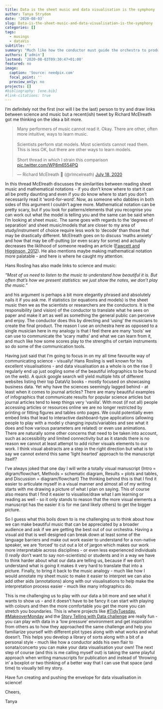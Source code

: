 ```yaml
---
title: Data is the sheet music and data visualisation is the symphony
author: Tanya Strydom
date: '2020-08-03'
slug: Data-is-the-sheet-music-and-data-visualisation-is-the-symphony
categories: []
tags:
  - musings
  - dataVis
subtitle: ''
summary: "Much like how the conductor must guide the orchestra to produce music we as scientists should think about how we can better 'guide' our data to tell a story"
authors: ['admin']
lastmod: '2020-08-03T09:30:47+01:00'
featured: no
image:
  caption: 'Source: needpix.com'
  focal_point: ''
  preview_only: no
projects: []
#bibliography: [one.bib]
#link-citations: true
---
```


I'm definitely not the first (nor will I be the last) person to try and draw links between science and music but a recent(ish) tweet by Richard McElreath got me thinking on the idea a bit more.

<blockquote class="twitter-tweet"><p lang="en" dir="ltr">Many performers of music cannot read it. Okay. There are other, often more intuitive, ways to learn music.<br><br>Scientists perform stat models. Most scientists cannot read them. This is less OK, but there are other ways to learn models.<br><br>Short thread in which I strain this comparison <a href="https://t.co/WP8m6554PQ">pic.twitter.com/WP8m6554PQ</a></p>&mdash; Richard McElreath 🦔 (@rlmcelreath) <a href="https://twitter.com/rlmcelreath/status/1284426933749653504?ref_src=twsrc%5Etfw">July 18, 2020</a></blockquote> <script async src="https://platform.twitter.com/widgets.js" charset="utf-8"></script>


In this thread McElreath discusses the similarities between reading sheet music and mathematical notations - if you don't know where to start it can all be pretty daunting and even if you do know where to start you don't necessarily read it 'word-for-word'. Now, as someone who dabbles in both sides of this argument I couldn't agree more. Mathematical notation can be pretty scary, but if you look for patterns/elements that you recognise you can work out what the model is telling you and the same can be said when I'm looking at sheet music. The same goes with regards to the 'degrees of separation' and sheet music/models that are closer to my area of study/instrument of choice require less work to 'decode' than those that may be drastically different. McElreath goes on to discuss 'maths anxiety' and how that may be off-putting (or even scary for some) and actually decreases the liklihood of someone reading an article ([Fawcett and  Higginson, 2012](https://www.pnas.org/content/109/29/11735)). He also mentions maybe making mathematical notation more palatable - and here is where he caught my attention.

Hans Rosling has also made links to science and music: 

*“Most of us need to listen to the music to understand how beautiful it is. But often that’s how we present statistics: we just show the notes, we don’t play the music.”*

and his argument is perhaps a bit more elegantly phrased and absolutely nails it if you ask me. If statistics (or equations and models) is the sheet music then we as the scientists or researchers are the conductors. It is the responsibility (and vision) of the conductor to translate what he sees on paper and make it art as well as something the general public can perceive and enjoy. The conductor does this by directing and 'using' the musicians to create the final product. The reason I use an orchestra here as opposed to a single musician here in my analogy is that I feel there are many 'tools' we can use to communicate the 'scary maths' and what we can learn from it, and much like how some scores play to the strengths of certain instruments so do some of the communication tools.

Having just said that I'm going to focus in on my all time favourite way of communicating science - visually! Hans Rosling is well known for his excellent visualisations - and data visualisation as a whole is on the rise (I regularly end up just oogling some of the beautiful infographics to be found on the web). A quick google search will yield multiple hits of different websites listing their top DataViz books - mostly focused on showcasing business data. Yet why have the sciences seemingly lagged behind - at least when it comes to journal articles? There are many beautiful examples of infographics that communicate results for popular science articles but journal articles tend to keep things very 'vanilla'. With most (if not all) people accessing articles or resources online we are no longer restricted by printing or fitting figures and tables onto pages. We could potentially even embed links that lead to interactive dashboard-type applications (allowing people to play with a model y changing inputs/variables and see what it does and how various parameters are related) or even use animations. There are naturally some other concerns that need to be taken into account, such as accessibility and limited connectivity but as it stands there is no reason we cannot at least attempt to add richer visuals elements to our work. I think visual abstracts are a step in the right direction but what is to say we cannot extend this same 'light hearted' approach to the manuscript itself?

I've always joked that one day I will write a totally visual manuscript (Intro = digram/flowchart, Methods = schematic diagram, Results = plots and tables, and Discussion = diagram/flowchart) The thinking behind this is that I find it easier to articulate myself in a visual manner and almost all of my writing starts with me drawing a picture of what I plan on saying. This of course also means that I find it easier to visualise/draw what I am learning or reading as well - so it only stands to reason that the more visual elements a manuscript has the easier it is for me (and likely others) to get the bigger picture.

So I guess what this boils down to is me challenging us to think about how we can make beautiful music that can be appreciated by a broader audience and ask if we are getting the best out of our orchestra. Having a visual aid that is well designed can break down at least some of the language barriers and make out work easier to understand for a non-native speaker, we are 'forced' to cut out a lot of jargon which makes our work more interpretable across disciplines - or even less experienced individuals (I *really* don't want to say non-scientists) or students and in a way we have to think harder about what our data are telling us, because if we don't understand what is going it makes it very hard to translate that into a picture. Finally, to bring it back to the music analogy - much like how I would annotate my sheet music to make it easier to interpret we can also add other aids (annotations) along with our visualisations to help make the interpretation process easier - much like many infographics do.

This is me challenging us to play with our data a bit more and see what it wants to show us - and it doesn't have to be fancy it can start with playing with colours and then the more comfortable you get the more you can stretch you boundaries. This is where projects like [#TidyTuesday](https://www.tidytuesday.com), [#MakeoverMonday](https://www.makeovermonday.co.uk) and the [Story Telling with Data challenge](http://www.storytellingwithdata.com/swdchallenge) are really fun - you can play with data in a 'low pressure' environment and get inspiration from others as to how they approached the same challenge and help you familiarize yourself with different plot types along with what works and what doesn't. This helps you develop a library of sorts along with a bit of a personal style - much like how a conductor adds his own flair to sonata/concerto you can make your data visualisation your own! The next step of course (and this is me calling myself out) is taking the same playful approach when writing manuscripts for publication and instead of 'throwing in' a boxplot or two thinking of a better way that I can use that space (and time) to visually tell my story.

Have fun creating and pushing the envelope for data visualisation in science!

Cheers,

Tanya
